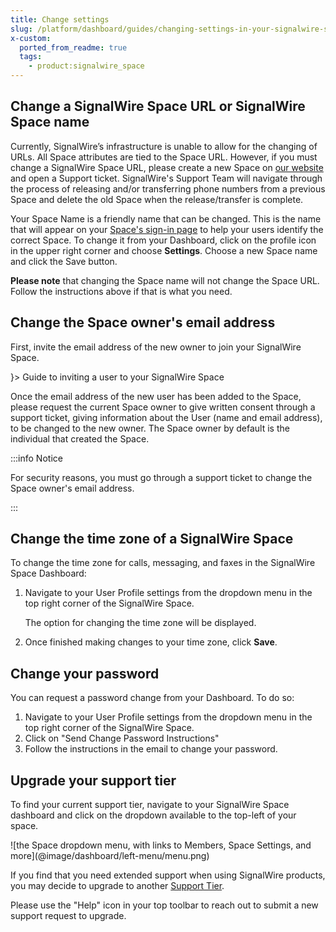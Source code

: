 ```yaml
---
title: Change settings
slug: /platform/dashboard/guides/changing-settings-in-your-signalwire-space
x-custom:
  ported_from_readme: true
  tags:
    - product:signalwire_space
---
```


## Change a SignalWire Space URL or SignalWire Space name

Currently, SignalWire’s infrastructure is unable to allow for the changing of URLs. 
All Space attributes are tied to the Space URL. 
However, if you must change a SignalWire Space URL, please create a new Space on [our website](https://signalwire.com/) and open a Support ticket. 
SignalWire's Support Team will navigate through the process of releasing and/or transferring phone numbers from a previous Space and delete the old Space when the release/transfer is complete.

Your Space Name is a friendly name that can be changed. 
This is the name that will appear on your [Space's sign-in page](https://signalwire.com/signin) to help your users identify the correct Space. 
To change it from your Dashboard, click on the profile icon in the upper right corner and choose **Settings**. 
Choose a new Space name and click the Save button. 

**Please note** that changing the Space name will not change the Space URL. 
Follow the instructions above if that is what you need.

## Change the Space owner's email address

First, invite the email address of the new owner to join your SignalWire Space.  


<CardGroup rows={4}>
<Card title="Invite a new user" href="/platform/dashboard/guides/user-management" icon={<LiaUserPlusSolid />}>
Guide to inviting a user to your SignalWire Space
</Card>
</CardGroup>

Once the email address of the new user has been added to the Space, please request the current Space owner to give written consent
through a support ticket, giving information about the User (name and email address), to be changed to the new owner. 
The Space owner by default is the individual that created the Space.

:::info Notice

For security reasons, you must go through a support ticket to change the Space owner's email address.

:::

## Change the time zone of a SignalWire Space

To change the time zone for calls, messaging, and faxes in the SignalWire Space Dashboard:

1. Navigate to your User Profile settings from the dropdown menu in the top right corner of the SignalWire Space. 

   The option for changing the time zone will be displayed. 
2. Once finished making changes to your time zone, click **Save**.


## Change your password

You can request a password change from your Dashboard. To do so:

1. Navigate to your User Profile settings from the dropdown menu in the top right corner of the SignalWire Space.
2. Click on "Send Change Password Instructions"
3. Follow the instructions in the email to change your password.

## Upgrade your support tier

To find your current support tier, navigate to your SignalWire Space dashboard and click on the dropdown available to the top-left of your space. 

<Frame>
![the Space dropdown menu, with links to Members, Space Settings, and more](@image/dashboard/left-menu/menu.png)
</Frame>

If you find that you need extended support when using SignalWire products, you may decide to upgrade to another 
[Support Tier](https://signalwire.com/support-plans). 

Please use the "Help" icon in your top toolbar to reach out to submit a new support request to upgrade.